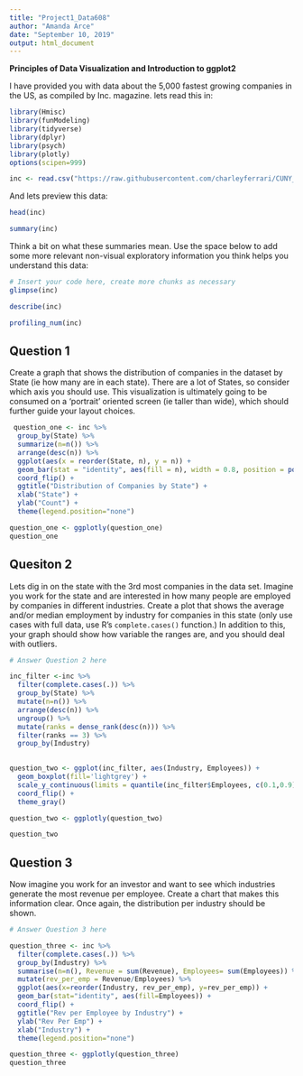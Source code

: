 ```yaml
---
title: "Project1_Data608"
author: "Amanda Arce"
date: "September 10, 2019"
output: html_document
---
```

**Principles of Data Visualization and Introduction to ggplot2**

 

I have provided you with data about the 5,000 fastest growing companies in the US, as compiled by Inc. magazine. lets read this in:

```r
library(Hmisc)
library(funModeling)
library(tidyverse)
library(dplyr)
library(psych)
library(plotly)
options(scipen=999)

```

```r
inc <- read.csv("https://raw.githubusercontent.com/charleyferrari/CUNY_DATA_608/master/module1/Data/inc5000_data.csv", header= TRUE)

```

And lets preview this data:

```r

head(inc)

```

```r

summary(inc)

```

 

Think a bit on what these summaries mean. Use the space below to add some more relevant non-visual exploratory information you think helps you understand this data:

 

```r
# Insert your code here, create more chunks as necessary
glimpse(inc)

describe(inc)
```
```r

profiling_num(inc)

```

## Question 1

 

Create a graph that shows the distribution of companies in the dataset by State (ie how many are in each state). There are a lot of States, so consider which axis you should use. This visualization is ultimately going to be consumed on a 'portrait' oriented screen (ie taller than wide), which should further guide your layout choices.



```r
 question_one <- inc %>%
  group_by(State) %>%
  summarize(n=n()) %>%
  arrange(desc(n)) %>%
  ggplot(aes(x = reorder(State, n), y = n)) +
  geom_bar(stat = "identity", aes(fill = n), width = 0.8, position = position_dodge(width = 0.8)) +
  coord_flip() +
  ggtitle("Distribution of Companies by State") +
  xlab("State") +
  ylab("Count") +
  theme(legend.position="none")

question_one <- ggplotly(question_one)
question_one

```

## Quesiton 2

 

Lets dig in on the state with the 3rd most companies in the data set. Imagine you work for the state and are interested in how many people are employed by companies in different industries. Create a plot that shows the average and/or median employment by industry for companies in this state (only use cases with full data, use R's `complete.cases()` function.) In addition to this, your graph should show how variable the ranges are, and you should deal with outliers.

 

```r

# Answer Question 2 here

inc_filter <-inc %>%
  filter(complete.cases(.)) %>%
  group_by(State) %>%
  mutate(n=n()) %>%
  arrange(desc(n)) %>%
  ungroup() %>%
  mutate(ranks = dense_rank(desc(n))) %>%
  filter(ranks == 3) %>%
  group_by(Industry)

 
question_two <- ggplot(inc_filter, aes(Industry, Employees)) +
  geom_boxplot(fill='lightgrey') +
  scale_y_continuous(limits = quantile(inc_filter$Employees, c(0.1,0.9))) +
  coord_flip() +
  theme_gray()

question_two <- ggplotly(question_two)

```

```r
question_two

```

 

## Question 3

 

Now imagine you work for an investor and want to see which industries generate the most revenue per employee. Create a chart that makes this information clear. Once again, the distribution per industry should be shown.

 

```r

# Answer Question 3 here

question_three <- inc %>%
  filter(complete.cases(.)) %>%
  group_by(Industry) %>%
  summarise(n=n(), Revenue = sum(Revenue), Employees= sum(Employees)) %>%
  mutate(rev_per_emp = Revenue/Employees) %>%
  ggplot(aes(x=reorder(Industry, rev_per_emp), y=rev_per_emp)) +
  geom_bar(stat="identity", aes(fill=Employees)) +
  coord_flip() +
  ggtitle("Rev per Employee by Industry") +
  ylab("Rev Per Emp") +
  xlab("Industry") +
  theme(legend.position="none")

question_three <- ggplotly(question_three)
question_three

```

 
 

